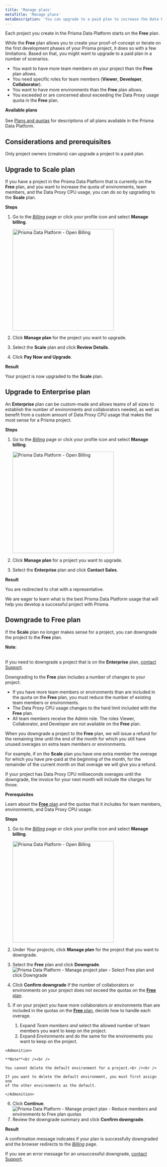 ```yaml
---
title: 'Manage plans'
metaTitle: 'Manage plans'
metaDescription: 'You can upgrade to a paid plan to increase the Data Proxy usage and the number of team members and environments that you can add to your project. If you no longer need a paid plan for a project, you can always downgrade.'
---
```


<TopBlock>

Each project you create in the Prisma Data Platform starts on the **Free** plan.

While the **Free** plan allows you to create your proof-of-concept or iterate on the first development phases of your Prisma project, it does so with a few limitations. Based on that, you might want to upgrade to a paid plan in a number of scenarios.

- You want to have more team members on your project than the **Free** plan allows.
- You need specific roles for team members (**Viewer**, **Developer**, **Collaborator**).
- You want to have more environments than the **Free** plan allows.
- You exceeded or are concerned about exceeding the Data Proxy usage quota in the **Free** plan.

<Admonition type="info">

**Available plans**<br /><br />
See [Plans and quotas](/data-platform/billing/plans-and-quotas) for descriptions of all plans available in the Prisma Data Platform.

</Admonition>

</TopBlock>

## Considerations and prerequisites

Only project owners (creators) can upgrade a project to a paid plan.

## Upgrade to Scale plan

If you have a project in the Prisma Data Platform that is currently on the **Free** plan, and you want to increase the quota of environments, team members, and the Data Proxy CPU usage, you can do so by upgrading to the **Scale** plan.

**Steps**

1. Go to the [_Billing_](https://cloud.prisma.io/billing) page or click your profile icon and select **Manage billing**.

   <img
     src="../images/billing/profile-menu-select-manage-billing.png"
     alt="Prisma Data Platform - Open Billing"
     width="325"
   />

2. Click **Manage plan** for the project you want to upgrade.
3. Select the **Scale** plan and click **Review Details**.
4. Click **Pay Now and Upgrade**.

**Result**

Your project is now upgraded to the **Scale** plan.

## Upgrade to Enterprise plan

An **Enterprise** plan can be custom-made and allows teams of all sizes to establish the number of environments and collaborators needed, as well as benefit from a custom amount of Data Proxy CPU usage that makes the most sense for a Prisma project.

**Steps**

1. Go to the [_Billing_](https://cloud.prisma.io/billing) page or click your profile icon and select **Manage billing**.

   <img
     src="../images/billing/profile-menu-select-manage-billing.png"
     alt="Prisma Data Platform - Open Billing"
     width="325"
   />

2. Click **Manage plan** for a project you want to upgrade.
3. Select the **Enterprise** plan and click **Contact Sales**.

**Result**

You are redirected to chat with a representative.

We are eager to learn what is the best Prisma Data Platform usage that will help you develop a successful project with Prisma.

## Downgrade to Free plan

If the **Scale** plan no longer makes sense for a project, you can downgrade the project to the **Free** plan.

<Admonition>

**Note**:<br /><br />

If you need to downgrade a project that is on the **Enterprise** plan, [contact Support](/data-platform/contact-support).

</Admonition>

Downgrading to the **Free** plan includes a number of changes to your project.

- If you have more team members or environments than are included in the quota on the **Free** plan, you must reduce the number of existing team members or environments.
- The Data Proxy CPU usage changes to the hard limit included with the **Free** plan.
- All team members receive the Admin role. The roles Viewer, Collaborator, and Developer are not available on the **Free** plan.

When you downgrade a project to the **Free** plan, we will issue a refund for the remaining time until the end of the month for which you still have unused overages on extra team members or environments.

For example, if on the **Scale** plan you have one extra member the overage for which you have pre-paid at the beginning of the month, for the remainder of the current month on that overage we will give you a refund.

If your project has Data Proxy CPU milliseconds overages until the downgrade, the invoice for your next month will include the charges for those.

**Prerequisites**

Learn about the [**Free** plan](/data-platform/billing/plans-and-quotas#strongfreestrong-plan) and the quotas that it includes for team members, environments, and Data Proxy CPU usage.

**Steps**

1. Go to the _[Billing](https://cloud.prisma.io/billing)_ page or click your profile icon and select **Manage billing**.

   <img
     src="../images/billing/profile-menu-select-manage-billing.png"
     alt="Prisma Data Platform - Open Billing"
     width="325"
   />

2. Under _Your projects_, click **Manage plan** for the project that you want to downgrade.
3. Select the **Free** plan and click **Downgrade**.
   <img
     src="../images/billing/downgrade-01-select-free-and-click-downgrade.png"
     alt="Prisma Data Platform - Manage project plan - Select Free plan and click Downgrade"
   />
4. Click **Confirm downgrade** if the number of collaborators or environments on your project does not exceed the quotas on the [**Free** plan](/data-platform/billing/plans-and-quotas#strongfreestrong-plan).
5. If on your project you have more collaborators or environments than are included in the quotas on the [**Free** plan](/data-platform/billing/plans-and-quotas#strongfreestrong-plan), decide how to handle each overage.

   1. Expand _Team members and_ select the allowed number of team members you want to keep on the project.
   2. Expand _Environments_ and do the same for the environments you want to keep on the project.

<!-- prettier-ignore -->
    <Admonition>

    **Note**<br /><br />

    You cannot delete the default environment for a project.<br /><br />

    If you want to delete the default environment, you must first assign one
    of the other environments as the default.

    </Admonition>

6. Click **Continue**.
   <img
     src="../images/billing/downgrade-02-reduce-members-environments.png"
     alt="Prisma Data Platform - Manage project plan - Reduce members and environments to Free plan quotas"
   />
7. Review the downgrade summary and click **Confirm downgrade**.

**Result**

A confirmation message indicates if your plan is successfully downgraded and the browser redirects to the _[Billing](https://cloud.prisma.io/billing)_ page.

If you see an error message for an unsuccessful downgrade, [contact Support](/data-platform/contact-support).
